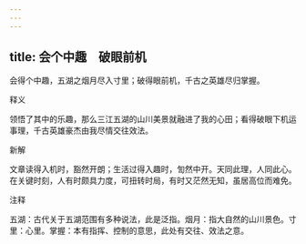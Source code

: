 ```yaml
---
---
---
```

title: 会个中趣　破眼前机
---



会得个中趣，五湖之烟月尽入寸里；破得眼前机，千古之英雄尽归掌握。

释义

领悟了其中的乐趣，那么三江五湖的山川美景就融进了我的心田；看得破眼下机运事理，千古英雄豪杰由我尽情交往效法。

新解

文章读得入机时，豁然开朗；生活过得入趣时，訇然中开。天同此理，人同此心。在关键时刻，人有时颇具力度，可扭转时局，有时又茫然无知，虽居高位而难免。

注释

五湖：古代关于五湖范围有多种说法，此是泛指。烟月：指大自然的山川景色。寸里：心里。掌握：本有指挥、控制的意思，此处有交往、效法之意。